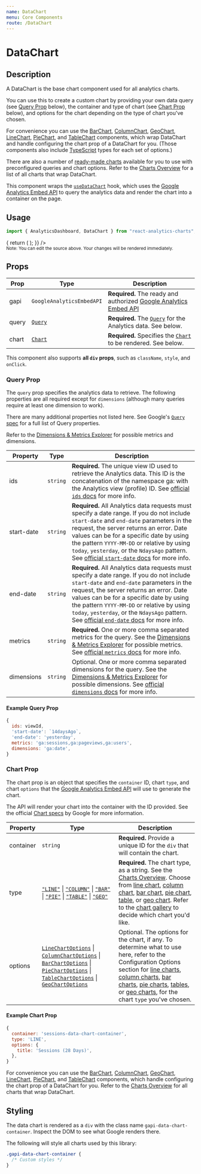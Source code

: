 ```yaml
---
name: DataChart
menu: Core Components
route: /DataChart
---
```



<h1>DataChart</h1>

## Description

A DataChart is the base chart component used for all analytics charts.

You can use this to create a custom chart by providing your own data query (see [Query Prop](#query-prop) below),
the container and type of chart (see [Chart Prop](#chart-prop) below), and options for the chart depending on the type of chart you've chosen.

For convenience you can use the [BarChart](/BarChart), [ColumnChart](/ColumnChart), [GeoChart](/GeoChart), [LineChart](/LineChart),
[PieChart](/LineChart), and [TableChart](/TableChart) components, which wrap DataChart and handle configuring the chart prop of a
DataChart for you. (Those components also include [TypeScript](https://www.typescriptlang.org/) types for each set of options.)

There are also a number of [ready-made charts](/charts#common-charts) available for you to use with preconfigured queries and chart options. Refer to the [Charts Overview](/charts) for a list of all charts that wrap DataChart.

This component wraps the [`useDataChart`](https://justinmahar.github.io/react-use-analytics-api/useDataChart) hook, which uses the [Google Analytics Embed API](https://justinmahar.github.io/react-use-analytics-api/) to query the analytics data and render the chart into a container on the page.

## Usage

```jsx
import { AnalyticsDashboard, DataChart } from "react-analytics-charts";
```

<Playground>
  <AnalyticsDashboard
    authOptions={{ clientId }}
    renderCharts={(gapi, viewId) => {
      return (
        <DataChart
          gapi={gapi}
          query={{
            ids: viewId,
            "start-date": "28daysAgo",
            "end-date": "today",
            metrics: "ga:sessions",
            dimensions: "ga:browser",
          }}
          chart={{
            container: "data-chart-container",
            type: "BAR",
            options: {
              title: "Sessions By Browser (28 Days)",
            },
          }}
        />
      );
    }}
  />
</Playground>
<br />
<small>
  Note: You can edit the source above. Your changes will be rendered
  immediately.
</small>

## Props

| Prop  | Type                      | Description                                                                                                                 |
| ----- | ------------------------- | --------------------------------------------------------------------------------------------------------------------------- |
| gapi  | `GoogleAnalyticsEmbedAPI` | **Required.** The ready and authorized [Google Analytics Embed API](https://justinmahar.github.io/react-use-analytics-api/) |
| query | [`Query`](#query-prop)    | **Required.** The [`Query`](#query-prop) for the Analytics data. See below.                                                 |
| chart | [`Chart`](#chart-prop)    | **Required.** Specifies the [`Chart`](#chart-prop) to be rendered. See below.                                               |

This component also supports **all `div` props**, such as `className`, `style`, and `onClick`.

### Query Prop

The `query` prop specifies the analytics data to retrieve. The following properties are all required except for `dimensions` (although many queries require at least one dimension to work).

There are many additional properties not listed here. See Google's [`Query` spec](https://developers.google.com/analytics/devguides/reporting/core/v3/reference#q_details) for a full list of Query properties.

Refer to the [Dimensions &amp; Metrics Explorer](https://ga-dev-tools.appspot.com/dimensions-metrics-explorer/) for possible metrics and dimensions.

| Property   | Type     | Description                                                                                                                                                                                                                                                                                                                                                                                                                                                            |
| ---------- | -------- | ---------------------------------------------------------------------------------------------------------------------------------------------------------------------------------------------------------------------------------------------------------------------------------------------------------------------------------------------------------------------------------------------------------------------------------------------------------------------- |
| ids        | `string` | **Required.** The unique view ID used to retrieve the Analytics data. This ID is the concatenation of the namespace ga: with the Analytics view (profile) ID. See [official `ids` docs](https://developers.google.com/analytics/devguides/reporting/core/v3/reference#ids) for more info.                                                                                                                                                                              |
| start-date | `string` | **Required.** All Analytics data requests must specify a date range. If you do not include `start-date` and `end-date` parameters in the request, the server returns an error. Date values can be for a specific date by using the pattern `YYYY-MM-DD` or relative by using `today`, `yesterday`, or the `NdaysAgo` pattern. See [official `start-date` docs](https://developers.google.com/analytics/devguides/reporting/core/v3/reference#startDate) for more info. |
| end-date   | `string` | **Required.** All Analytics data requests must specify a date range. If you do not include `start-date` and `end-date` parameters in the request, the server returns an error. Date values can be for a specific date by using the pattern `YYYY-MM-DD` or relative by using `today`, `yesterday`, or the `NdaysAgo` pattern. See [official `end-date` docs](https://developers.google.com/analytics/devguides/reporting/core/v3/reference#endDate) for more info.     |
| metrics    | `string` | **Required.** One or more comma separated metrics for the query. See the [Dimensions &amp; Metrics Explorer](https://ga-dev-tools.appspot.com/dimensions-metrics-explorer/) for possible metrics. See [official `metrics` docs](https://developers.google.com/analytics/devguides/reporting/core/v3/reference#metrics) for more info.                                                                                                                                  |
| dimensions | `string` | Optional. One or more comma separated dimensions for the query. See the [Dimensions &amp; Metrics Explorer](https://ga-dev-tools.appspot.com/dimensions-metrics-explorer/) for possible dimensions. See [official `dimensions` docs](https://developers.google.com/analytics/devguides/reporting/core/v3/reference#metrics) for more info.                                                                                                                             |

#### Example Query Prop

```jsx
{
  ids: viewId,
  'start-date': `14daysAgo`,
  'end-date': 'yesterday',
  metrics: 'ga:sessions,ga:pageviews,ga:users',
  dimensions: 'ga:date',
}
```

### Chart Prop

The chart prop is an object that specifies the `container` ID, chart `type`, and chart `options` that the [Google Analytics Embed API](https://justinmahar.github.io/react-use-analytics-api/) will use to generate the chart.

The API will render your chart into the container with the ID provided. See the official [Chart specs](https://developers.google.com/analytics/devguides/reporting/embed/v1/component-reference#datachart-options) by Google for more information.

| Property  | Type                                                                                                                                                                                                                                                                                                                                                                                                                                                                                                                                                                                                                                                                                                                                            | Description                                                                                                                                                                                                                                                                                                                                                                                                                                                                                                                                                                                                                                                                                                                                                                                                                          |
| --------- | ----------------------------------------------------------------------------------------------------------------------------------------------------------------------------------------------------------------------------------------------------------------------------------------------------------------------------------------------------------------------------------------------------------------------------------------------------------------------------------------------------------------------------------------------------------------------------------------------------------------------------------------------------------------------------------------------------------------------------------------------- | ------------------------------------------------------------------------------------------------------------------------------------------------------------------------------------------------------------------------------------------------------------------------------------------------------------------------------------------------------------------------------------------------------------------------------------------------------------------------------------------------------------------------------------------------------------------------------------------------------------------------------------------------------------------------------------------------------------------------------------------------------------------------------------------------------------------------------------ |
| container | `string`                                                                                                                                                                                                                                                                                                                                                                                                                                                                                                                                                                                                                                                                                                                                        | **Required.** Provide a unique ID for the `div` that will contain the chart.                                                                                                                                                                                                                                                                                                                                                                                                                                                                                                                                                                                                                                                                                                                                                         |
| type      | [`"LINE"`](https://developers.google.com/chart/interactive/docs/gallery/linechart) &#124; [`"COLUMN"`](https://developers.google.com/chart/interactive/docs/gallery/columnchart) &#124; [`"BAR"`](https://developers.google.com/chart/interactive/docs/gallery/barchart) &#124; [`"PIE"`](https://developers.google.com/chart/interactive/docs/gallery/piechart) &#124; [`"TABLE"`](https://developers.google.com/chart/interactive/docs/gallery/table) &#124; [`"GEO"`](https://developers.google.com/chart/interactive/docs/gallery/geochart)                                                                                                                                                                                                 | **Required.** The chart type, as a string. See the [Charts Overview](/charts). Choose from [line chart](https://developers.google.com/chart/interactive/docs/gallery/linechart), [column chart](https://developers.google.com/chart/interactive/docs/gallery/columnchart), [bar chart](https://developers.google.com/chart/interactive/docs/gallery/barchart), [pie chart](https://developers.google.com/chart/interactive/docs/gallery/piechart), [table](https://developers.google.com/chart/interactive/docs/gallery/table), or [geo chart](https://developers.google.com/chart/interactive/docs/gallery/geochart). Refer to the [chart gallery](https://developers.google.com/chart/interactive/docs/gallery) to decide which chart you'd like.                                                                                  |
| options   | [`LineChartOptions`](https://developers.google.com/chart/interactive/docs/gallery/linechart#configuration-options) &#124; [`ColumnChartOptions`](https://developers.google.com/chart/interactive/docs/gallery/columnchart#configuration-options) &#124; [`BarChartOptions`](https://developers.google.com/chart/interactive/docs/gallery/barchart#configuration-options) &#124; [`PieChartOptions`](https://developers.google.com/chart/interactive/docs/gallery/piechart#configuration-options) &#124; [`TableChartOptions`](https://developers.google.com/chart/interactive/docs/gallery/table#configuration-options) &#124; [`GeoChartOptions`](https://developers.google.com/chart/interactive/docs/gallery/geochart#configuration-options) | Optional. The options for the chart, if any. To determine what to use here, refer to the Configuration Options section for [line charts](https://developers.google.com/chart/interactive/docs/gallery/linechart#configuration-options), [column charts](https://developers.google.com/chart/interactive/docs/gallery/columnchart#configuration-options), [bar charts](https://developers.google.com/chart/interactive/docs/gallery/barchart#configuration-options), [pie charts](https://developers.google.com/chart/interactive/docs/gallery/piechart#configuration-options), [tables](https://developers.google.com/chart/interactive/docs/gallery/table#configuration-options), or [geo charts](https://developers.google.com/chart/interactive/docs/gallery/geochart#configuration-options), for the chart `type` you've chosen. |

#### Example Chart Prop

```jsx
{
  container: 'sessions-data-chart-container',
  type: 'LINE',
  options: {
    title: 'Sessions (28 Days)',
  },
}
```

For convenience you can use the [BarChart](/BarChart), [ColumnChart](/ColumnChart), [GeoChart](/GeoChart), [LineChart](/LineChart), [PieChart](/PieChart), and [TableChart](/TableChart) components, which handle configuring the chart prop of a DataChart for you. Refer to the [Charts Overview](/charts) for all charts that wrap DataChart.

## Styling

The data chart is rendered as a `div` with the class name `gapi-data-chart-container`. Inspect the DOM to see what Google renders there.

The following will style all charts used by this library:

```css
.gapi-data-chart-container {
  /* Custom styles */
}
```
